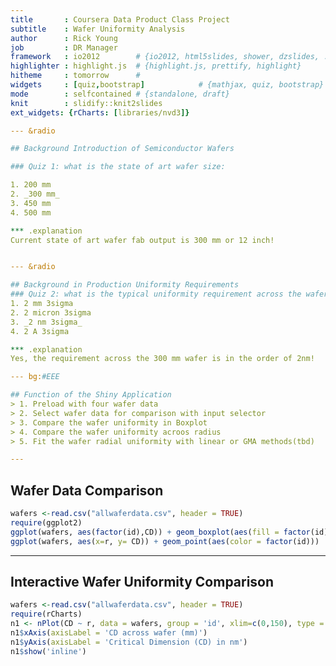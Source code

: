 ```yaml
---
title       : Coursera Data Product Class Project
subtitle    : Wafer Uniformity Analysis
author      : Rick Young
job         : DR Manager
framework   : io2012        # {io2012, html5slides, shower, dzslides, ...}
highlighter : highlight.js  # {highlight.js, prettify, highlight}
hitheme     : tomorrow      # 
widgets     : [quiz,bootstrap]            # {mathjax, quiz, bootstrap}
mode        : selfcontained # {standalone, draft}
knit        : slidify::knit2slides
ext_widgets: {rCharts: [libraries/nvd3]}

--- &radio

## Background Introduction of Semiconductor Wafers

### Quiz 1: what is the state of art wafer size:

1. 200 mm
2. _300 mm_
3. 450 mm
4. 500 mm

*** .explanation 
Current state of art wafer fab output is 300 mm or 12 inch!


--- &radio

## Background in Production Uniformity Requirements
### Quiz 2: what is the typical uniformity requirement across the wafer:
1. 2 mm 3sigma
2. 2 micron 3sigma
3. _2 nm 3sigma_
4. 2 A 3sigma

*** .explanation 
Yes, the requirement across the 300 mm wafer is in the order of 2nm!

--- bg:#EEE

## Function of the Shiny Application
> 1. Preload with four wafer data
> 2. Select wafer data for comparison with input selector
> 3. Compare the wafer uniformity in Boxplot
> 4. Compare the wafer uniformity acroos radius
> 5. Fit the wafer radial uniformity with linear or GMA methods(tbd)

---
```


## Wafer Data Comparison
```r
wafers <-read.csv("allwaferdata.csv", header = TRUE)
require(ggplot2)
ggplot(wafers, aes(factor(id),CD)) + geom_boxplot(aes(fill = factor(id)))
ggplot(wafers, aes(x=r, y= CD)) + geom_point(aes(color = factor(id)))
```

--- 

## Interactive Wafer Uniformity Comparison
```r
wafers <-read.csv("allwaferdata.csv", header = TRUE)
require(rCharts)
n1 <- nPlot(CD ~ r, data = wafers, group = 'id', xlim=c(0,150), type = 'scatterChart')
n1$xAxis(axisLabel = 'CD across wafer (mm)')
n1$yAxis(axisLabel = 'Critical Dimension (CD) in nm')
n1$show('inline')
```



